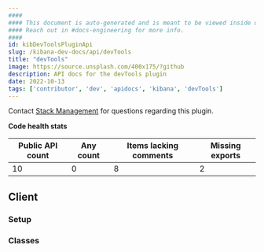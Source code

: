 ```yaml
---
####
#### This document is auto-generated and is meant to be viewed inside our experimental, new docs system.
#### Reach out in #docs-engineering for more info.
####
id: kibDevToolsPluginApi
slug: /kibana-dev-docs/api/devTools
title: "devTools"
image: https://source.unsplash.com/400x175/?github
description: API docs for the devTools plugin
date: 2022-10-13
tags: ['contributor', 'dev', 'apidocs', 'kibana', 'devTools']
---
```




Contact [Stack Management](https://github.com/orgs/elastic/teams/kibana-stack-management) for questions regarding this plugin.

**Code health stats**

| Public API count  | Any count | Items lacking comments | Missing exports |
|-------------------|-----------|------------------------|-----------------|
| 10 | 0 | 8 | 2 |

## Client

### Setup
<DocDefinitionList data={[devToolsObj.client.setup]}/>

### Classes
<DocDefinitionList data={devToolsObj.client.classes}/>

